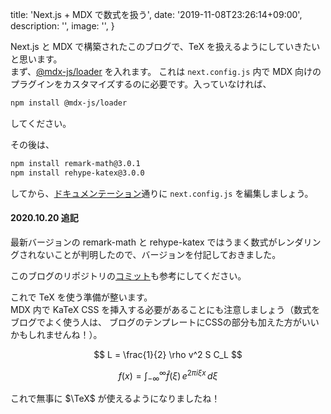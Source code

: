 
  title: 'Next.js + MDX で数式を扱う',
  date: '2019-11-08T23:26:14+09:00',
  description: '',
  image: '',
}

Next.js と MDX で構築されたこのブログで、TeX を扱えるようにしていきたいと思います。  
まず、[@mdx-js/loader](https://github.com/mdx-js/mdx/tree/master/packages/loader) を入れます。
これは `next.config.js` 内で MDX 向けのプラグインをカスタマイズするのに必要です。入っていなければ、

```bash
npm install @mdx-js/loader
```

してください。  

  

その後は、

```bash
npm install remark-math@3.0.1
npm install rehype-katex@3.0.0
```

してから、[ドキュメンテーション](https://mdxjs.com/guides/math-blocks)通りに `next.config.js` を編集しましょう。

<Card shadow>
  <h4>2020.10.20 追記</h4>
  <p>最新バージョンの remark-math と rehype-katex ではうまく数式がレンダリングされないことが判明したので、バージョンを付記しておきました。</p>
</Card>


このブログのリポジトリの[コミット](https://github.com/HelloRusk/blog.hellorusk.net/commit/e300f2d14e0d7bf692048b65015df2a27a5aa3bd)も参考にしてください。


これで TeX を使う準備が整います。  
MDX 内で KaTeX CSS を挿入する必要があることにも注意しましょう（数式をブログでよく使う人は、
ブログのテンプレートにCSSの部分も加えた方がいいかもしれませんね！）。

$$
L = \frac{1}{2} \rho v^2 S C_L
$$

$$
f(x) = \int_{-\infty}^\infty
    \hat f(\xi)\,e^{2 \pi i \xi x}
    \,d\xi
$$

これで無事に $\TeX$ が使えるようになりましたね！






